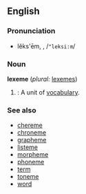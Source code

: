 ==English==
===Pronunciation===
*lĕks'ēm, {{IPAchar|/ˈleksiːm/}}, /<tt>"leksi:m</tt>/

===Noun===
'''lexeme''' (''plural:'' [[lexemes]])

#{{linguistics}}: A unit of [[vocabulary]].

===See also===
*[[chereme]]
*[[chroneme]]
*[[grapheme]]
*[[listeme]]
*[[morpheme]]
*[[phoneme]]
*[[term]]
*[[toneme]]
*[[word]]